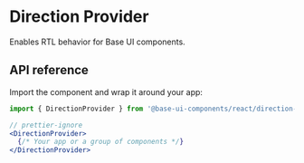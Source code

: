 # Direction Provider

<Subtitle>Enables RTL behavior for Base UI components.</Subtitle>
<Meta
  name="description"
  content="A direction provider component that enables RTL behavior for Base UI components."
/>

<Demo path="./demos/hero" />

## API reference

Import the component and wrap it around your app:

```jsx title="Anatomy"
import { DirectionProvider } from '@base-ui-components/react/direction-provider';

// prettier-ignore
<DirectionProvider>
  {/* Your app or a group of components */}
</DirectionProvider>
```


<TypesDirectionProvider />
